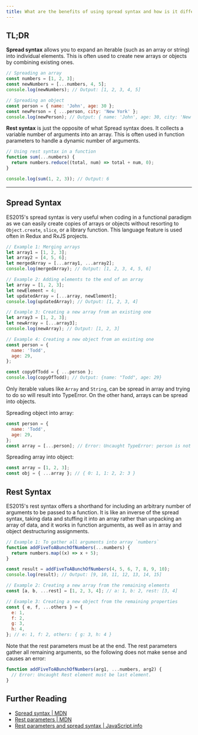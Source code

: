 ```yaml
---
title: What are the benefits of using spread syntax and how is it different from rest syntax?
---
```


## TL;DR

**Spread syntax** allows you to expand an iterable (such as an array or string) into individual elements. This is often used to create new arrays or objects by combining existing ones.

```js
// Spreading an array
const numbers = [1, 2, 3];
const newNumbers = [...numbers, 4, 5];
console.log(newNumbers); // Output: [1, 2, 3, 4, 5]

// Spreading an object
const person = { name: 'John', age: 30 };
const newPerson = { ...person, city: 'New York' };
console.log(newPerson); // Output: { name: 'John', age: 30, city: 'New York' }
```

**Rest syntax** is just the opposite of what Spread syntax does. It collects a variable number of arguments into an array. This is often used in function parameters to handle a dynamic number of arguments.

```js
// Using rest syntax in a function
function sum(...numbers) {
  return numbers.reduce((total, num) => total + num, 0);
}

console.log(sum(1, 2, 3)); // Output: 6
```

---

## Spread Syntax

ES2015's spread syntax is very useful when coding in a functional paradigm as we can easily create copies of arrays or objects without resorting to `Object.create`, `slice`, or a library function. This language feature is used often in Redux and RxJS projects.

```js
// Example 1: Merging arrays
let array1 = [1, 2, 3];
let array2 = [4, 5, 6];
let mergedArray = [...array1, ...array2];
console.log(mergedArray); // Output: [1, 2, 3, 4, 5, 6]

// Example 2: Adding elements to the end of an array
let array = [1, 2, 3];
let newElement = 4;
let updatedArray = [...array, newElement];
console.log(updatedArray); // Output: [1, 2, 3, 4]

// Example 3: Creating a new array from an existing one
let array3 = [1, 2, 3];
let newArray = [...array3];
console.log(newArray); // Output: [1, 2, 3]

// Example 4: Creating a new object from an existing one
const person = {
  name: 'Todd',
  age: 29,
};

const copyOfTodd = { ...person };
console.log(copyOfTodd); // Output: {name: "Todd", age: 29}
```

Only iterable values like `Array` and `String`, can be spread in array and trying to do so will result into TypeError. On the other hand, arrays can be spread into objects.

Spreading object into array:

```js
const person = {
  name: 'Todd',
  age: 29,
};
const array = [...person]; // Error: Uncaught TypeError: person is not iterable
```

Spreading array into object:

```js
const array = [1, 2, 3];
const obj = { ...array }; // { 0: 1, 1: 2, 2: 3 }
```

## Rest Syntax

ES2015's rest syntax offers a shorthand for including an arbitrary number of arguments to be passed to a function. It is like an inverse of the spread syntax, taking data and stuffing it into an array rather than unpacking an array of data, and it works in function arguments, as well as in array and object destructuring assignments.

```js
// Example 1: To gather all arguments into array `numbers`
function addFiveToABunchOfNumbers(...numbers) {
  return numbers.map((x) => x + 5);
}

const result = addFiveToABunchOfNumbers(4, 5, 6, 7, 8, 9, 10);
console.log(result); // Output: [9, 10, 11, 12, 13, 14, 15]

// Example 2: Creating a new array from the remaining elements
const [a, b, ...rest] = [1, 2, 3, 4]; // a: 1, b: 2, rest: [3, 4]

// Example 3: Creating a new object from the remaining properties
const { e, f, ...others } = {
  e: 1,
  f: 2,
  g: 3,
  h: 4,
}; // e: 1, f: 2, others: { g: 3, h: 4 }
```

Note that the rest parameters must be at the end. The rest parameters gather all remaining arguments, so the following does not make sense and causes an error:

```js
function addFiveToABunchOfNumbers(arg1, ...numbers, arg2) {
  // Error: Uncaught Rest element must be last element.
}
```

## Further Reading

- [Spread syntax | MDN](https://developer.mozilla.org/en-US/docs/Web/JavaScript/Reference/Operators/Spread_syntax)
- [Rest parameters | MDN](https://developer.mozilla.org/en-US/docs/Web/JavaScript/Reference/Functions/rest_parameters)
- [Rest parameters and spread syntax | JavaScript.info](https://javascript.info/rest-parameters-spread)
